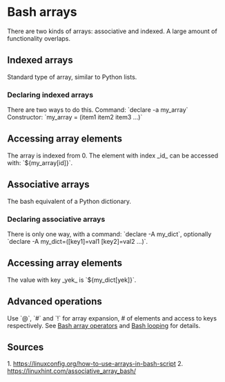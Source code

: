 = Bash arrays =
There are two kinds of arrays: associative and indexed.
A large amount of functionality overlaps.

== Indexed arrays ==
Standard type of array, similar to Python lists.
=== Declaring indexed arrays ===
There are two ways to do this.
Command:
`declare -a my_array`
Constructor:
`my_array = (item1 item2 item3 ...)`
== Accessing array elements ==
The array is indexed from 0.
The element with index _id_ can be accessed with: `${my_array[id]}`.

== Associative arrays ==
The bash equivalent of a Python dictionary.
=== Declaring associative arrays ===
There is only one way, with a command:
`declare -A my_dict`, optionally `declare -A my_dict=([key1]=val1 [key2]=val2 ...)`.
== Accessing array elements ==
The value with key _yek_ is `${my_dict[yek]}`.

== Advanced operations ==
Use `@`, `#` and `!` for array expansion, # of elements and access to keys respectively.
See [[Bash array operators]] and [[Bash looping]] for details.

== Sources ==
1. https://linuxconfig.org/how-to-use-arrays-in-bash-script
2. https://linuxhint.com/associative_array_bash/
